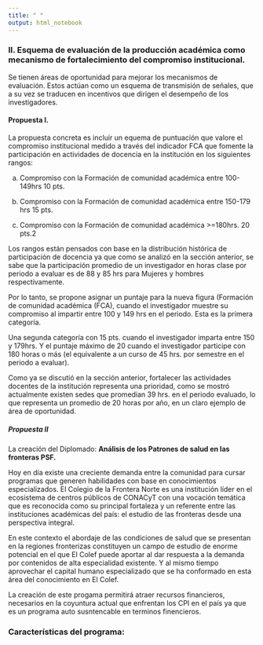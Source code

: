 ```yaml
---
title: " "
output: html_notebook
---
```

  
### II. Esquema de evaluación de la producción académica como mecanismo de fortalecimiento del compromiso institucional.

Se tienen áreas de oportunidad para mejorar los mecanismos de evaluación. Estos actúan como un esquema de transmisión de señales, que a su vez se traducen en incentivos que dirigen el desempeño de los investigadores.


#### Propuesta I.

La propuesta concreta es incluir un equema de puntuación que valore el compromiso institucional medido a través del indicador FCA que fomente la participación en actividades de docencia en la institución en los siguientes rangos:
  
a) Compromiso con la Formación de comunidad académica entre 100-149hrs 10 pts.

b) Compromiso con la Formación de comunidad académica entre 150-179 hrs 15 pts.

c) Compromiso con la Formación de comunidad académica >=180hrs. 20 pts.2

Los rangos están pensados con base en la distribución histórica de participación de docencia ya que como se analizó en la sección anterior, se sabe que la participación promedio de un investigador en horas clase por periodo a evaluar es de 88 y 85 hrs para Mujeres y hombres respectivamente.

Por lo tanto, se propone asignar un puntaje para la nueva figura (Formación de comunidad académica (FCA), cuando el investigador muestre su compromiso al impartir entre 100 y 149 hrs en el periodo. Esta es la primera categoría.
                                                                  
Una segunda categoría con 15 pts. cuando el investigador imparta entre 150 y 179hrs. Y el puntaje máximo de 20 cuando el investigador participe con 180 horas o más (el equivalente a un curso de 45 hrs. por semestre en el periodo a evaluar).
                                                                  
Como ya se discutió en la sección anterior, fortalecer las actividades docentes de la institución representa una prioridad, como se mostró actualmente existen sedes que promedian 39 hrs. en el periodo evaluado, lo que representa un promedio de 20 horas por año, en un claro ejemplo de área de oportunidad.
                                                                  
                                                                  
##### Propuesta II
     
La creación del Diplomado: **Análisis de los Patrones de salud en las fronteras  PSF.**     



Hoy en día existe una creciente demanda entre la comunidad para cursar programas que generen habilidades con base en conocimientos especializados. El Colegio de la Frontera Norte es una institución líder en el ecosistema de centros públicos de CONACyT con una vocación temática que es reconocida como su principal fortaleza y un referente entre las instituciones académicas del país: el estudio de las fronteras desde una perspectiva integral.
                                                                  
                                                                  
En este contexto el abordaje de las condiciones de salud que se presentan en la regiones fronterizas constituyen un campo de estudio de enorme potencial en el que El Colef puede aportar al dar respuesta a la demanda por contenidos de alta especialidad existente. Y al mismo tiempo aprovechar el capital humano especializado que se ha conformado en esta área del conocimiento  en El Colef.


La creación de este progama permitirá atraer recursos financieros, necesarios en la coyuntura actual que enfrentan los CPI en el país ya que es un programa auto susntencable en terminos finencieros.
 
### Características del programa:
